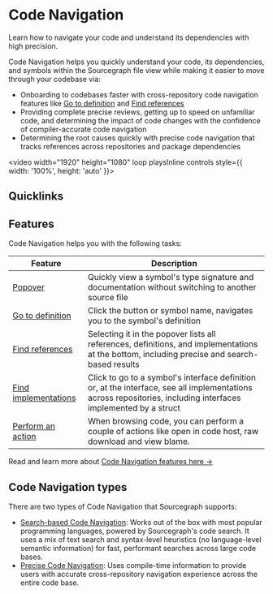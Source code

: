 # Code Navigation

<p className="subtitle">Learn how to navigate your code and understand its dependencies with high precision.</p>

Code Navigation helps you quickly understand your code, its dependencies, and symbols within the Sourcegraph file view while making it easier to move through your codebase via:

- Onboarding to codebases faster with cross-repository code navigation features like [Go to definition](/code-search/code-navigation/features#go-to-definition) and [Find references](/code-search/code-navigation/features#find-references)
- Providing complete precise reviews, getting up to speed on unfamiliar code, and determining the impact of code changes with the confidence of compiler-accurate code navigation
- Determining the root causes quickly with precise code navigation that tracks references across repositories and package dependencies

<video width="1920" height="1080" loop playsInline controls style={{ width: '100%', height: 'auto' }}>
  <source src="https://storage.googleapis.com/sourcegraph-assets/Docs/Media/code-navigation.webm" type="video/webm"/>
</video>

## Quicklinks

<QuickLinks>
	<QuickLink href="https://sourcegraph.com/github.com/sourcegraph/conc@v0.3.0/-/blob/pool/pool.go?L30:6-30:10#tab=references" icon="installation" imgAlt="Code Navigation" title="Try Code Navigation!" description="See how Code Navigation works on public code." />
	<QuickLink href="/code-search/code-navigation/precise_code_navigation#setting-up-code-navigation-for-your-codebase" icon="lightbulb" imgAlt="Code Navigation" title="Enable Code Navigation" description="Learn how to enable Code Navigation for your code." />
	<QuickLink href="/code-search/code-navigation/precise_code_navigation#precise-navigation-examples" icon="presets" imgAlt="Code Navigation" title="Examples" description="Some common examples of precise navigation." />
  <QuickLink href="/code-search/code-navigation/writing_an_indexer#writing-an-indexer" icon="theming" imgAlt="Code Navigation" title="Indexers" description="Learn how SCIP Code Intelligence Protocol works and how you can write an indexer to emit SCIP." />
</QuickLinks>

## Features

Code Navigation helps you with the following tasks:

|                                         **Feature**                                          |                                                                                        **Description**                                                                                         |
| -------------------------------------------------------------------------------------------- | ---------------------------------------------------------------------------------------------------------------------------------------------------------------------------------------------- |
| [Popover](/code_navigation/explanations/features#popover)                                    | Quickly view a symbol's type signature and documentation without switching to another source file                                                                                              |
| [Go to definition](/code_navigation/explanations/features#go-to-definition)                  | Click the button or symbol name, navigates you to the symbol's definition                                                                                                           |
| [Find references](/code_navigation/explanations/features#find-references)                    | Selecting it in the popover lists all references, definitions, and implementations at the bottom, including precise and search-based results                                                   |
| [Find implementations](/code_navigation/explanations/features#find-implementations)          | Click to go to a symbol's interface definition or, at the interface, see all implementations across repositories, including interfaces implemented by a struct                           |
| [Perform an action](/code-search/code-navigation/features#perform-an-action)                        | When browsing code, you can perform a couple of actions like open in code host, raw download and view blame.                                                                         |

<Callout type="note">Read and learn more about [Code Navigation features here →](/code-search/code-navigation/features)</Callout>

## Code Navigation types

There are two types of Code Navigation that Sourcegraph supports:

- [Search-based Code Navigation](/code_navigation/explanations/search_based_code_navigation): Works out of the box with most popular programming languages, powered by Sourcegraph's code search. It uses a mix of text search and syntax-level heuristics (no language-level semantic information) for fast, performant searches across large code bases.
- [Precise Code Navigation](/code_navigation/explanations/precise_code_navigation): Uses compile-time information to provide users with accurate cross-repository navigation experience across the entire code base.
